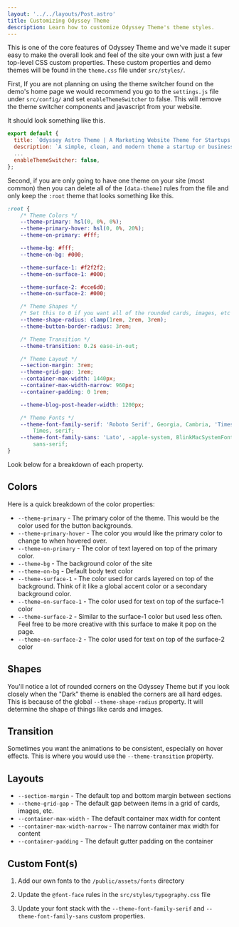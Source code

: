 ```yaml
---
layout: '../../layouts/Post.astro'
title: Customizing Odyssey Theme
description: Learn how to customize Odyssey Theme's theme styles.
---
```


This is one of the core features of Odyssey Theme and we've made it super easy to make the overall look and feel of the site your own with just a few top-level CSS custom properties. These custom properties and demo themes will be found in the `theme.css` file under `src/styles/`.

First, If you are not planning on using the theme switcher found on the demo's home page we would recommend you go to the `settings.js` file under `src/config/` and set `enableThemeSwitcher` to false. This will remove the theme switcher components and javascript from your website.

It should look something like this.

```js
export default {
  title: `Odyssey Astro Theme | A Marketing Website Theme for Startups and Businesses`,
  description: `A simple, clean, and modern theme a startup or businesses' marketing website.`,
  ...
  enableThemeSwitcher: false,
};
```

Second, if you are only going to have one theme on your site (most common) then you can delete all of the `[data-theme]` rules from the file and only keep the `:root` theme that looks something like this.

```css
:root {
	/* Theme Colors */
	--theme-primary: hsl(0, 0%, 0%);
	--theme-primary-hover: hsl(0, 0%, 20%);
	--theme-on-primary: #fff;

	--theme-bg: #fff;
	--theme-on-bg: #000;

	--theme-surface-1: #f2f2f2;
	--theme-on-surface-1: #000;

	--theme-surface-2: #cce6d0;
	--theme-on-surface-2: #000;

	/* Theme Shapes */
	/* Set this to 0 if you want all of the rounded cards, images, etc to be straight edges */
	--theme-shape-radius: clamp(1rem, 2rem, 3rem);
	--theme-button-border-radius: 3rem;

	/* Theme Transition */
	--theme-transition: 0.2s ease-in-out;

	/* Theme Layout */
	--section-margin: 3rem;
	--theme-grid-gap: 1rem;
	--container-max-width: 1440px;
	--container-max-width-narrow: 960px;
	--container-padding: 0 1rem;

	--theme-blog-post-header-width: 1200px;

	/* Theme Fonts */
	--theme-font-family-serif: 'Roboto Serif', Georgia, Cambria, 'Times New Roman',
		Times, serif;
	--theme-font-family-sans: 'Lato', -apple-system, BlinkMacSystemFont,
		sans-serif;
}
```

Look below for a breakdown of each property.

## Colors

Here is a quick breakdown of the color properties:

- `--theme-primary` - The primary color of the theme. This would be the color used for the button backgrounds.
- `--theme-primary-hover` - The color you would like the primary color to change to when hovered over.
- `--theme-on-primary` - The color of text layered on top of the primary color.
- `--theme-bg` - The background color of the site
- `--theme-on-bg` - Default body text color
- `--theme-surface-1` - The color used for cards layered on top of the background. Think of it like a global accent color or a secondary background color.
- `--theme-on-surface-1` - The color used for text on top of the surface-1 color
- `--theme-surface-2` - Similar to the surface-1 color but used less often. Feel free to be more creative with this surface to make it pop on the page.
- `--theme-on-surface-2` - The color used for text on top of the surface-2 color

## Shapes

You'll notice a lot of rounded corners on the Odyssey Theme but if you look closely when the "Dark" theme is enabled the corners are all hard edges. This is because of the global `--theme-shape-radius` property. It will determine the shape of things like cards and images.

## Transition

Sometimes you want the animations to be consistent, especially on hover effects. This is where you would use the `--theme-transition` property.

## Layouts

- `--section-margin` - The default top and bottom margin between sections
- `--theme-grid-gap` - The default gap between items in a grid of cards, images, etc.
-	`--container-max-width` - The default container max width for content
-	`--container-max-width-narrow` - The narrow container max width for content
-	`--container-padding` - The default gutter padding on the container

## Custom Font(s)

1. Add our own fonts to the `/public/assets/fonts` directory

2. Update the `@font-face` rules in the `src/styles/typography.css` file

3. Update your font stack with the `--theme-font-family-serif` and `--theme-font-family-sans` custom properties.
